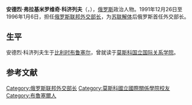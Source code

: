 {{Infobox officeholder
|name          = 安德烈·科濟列夫<br>Andrei Kozyrev
|image         = Evstafiev-Andrey_Kozyrev.jpg
|office        = 第1任[[俄罗斯联邦外交部|俄罗斯联邦外交部长]]
|primeminister = [[葉戈爾·蓋達爾|葉戈爾·蓋達爾]]<br>[[維克托·斯捷潘諾維奇·切爾諾梅爾金|維克托·斯捷潘諾維奇·切爾諾梅爾金]]
|term_start    = 1990年10月11日
|term_end      = 1996年1月6日
|predecessor   = [[弗拉基米尔·维诺格拉多夫|弗拉基米尔·维诺格拉多夫]]
|successor     = [[葉夫根尼·馬克西莫維奇·普里馬科夫|葉夫根尼·馬克西莫維奇·普里馬科夫]]
|birth_date    = {{birth date and age|1951|03|27|df=y}}
|birth_place   = {{BEL}}[[布魯塞爾|布魯塞爾]]
|death_date    =
|death_place   =
|religion      =
|spouse        = 
|alma_mater    = [[莫斯科國立國際關係學院|莫斯科國立國際關係學院]]
}}

'''安德烈·弗拉基米罗维奇·科济列夫'''（{{lang-ru|Андрей Владимирович Козырев|Andrey Vladimirovich Kozyrev}}，{{bd|1951年|3月27日|}}），[[俄罗斯|俄罗斯]]政治人物。1991年12月26日至1996年1月6日，担任[[俄罗斯联邦外交部|俄罗斯联邦外交部长]]，为[[苏联解体|苏联解体]]后俄罗斯首任外交部长。

== 生平 ==
安德烈·科济列夫生于[[比利时|比利时]][[布鲁塞尔|布鲁塞尔]]，曾就读于[[莫斯科国立国际关系学院|莫斯科国立国际关系学院]]。

==参考文献==
{{reflist}}

{{start box}}
{{succession box|首任|[[葉夫根尼·馬克西莫維奇·普里馬科夫|葉夫根尼·馬克西莫維奇·普里馬科夫]]|[[俄罗斯联邦外交部|俄罗斯联邦外交]]部长|1991年－1996年}}
{{end box}}

{{Authority control}}
{{DEFAULTSORT:Kozyrev, Andrei}}
[[Category:俄罗斯联邦外交部长|Category:俄罗斯联邦外交部长]]
[[Category:莫斯科國立國際關係學院校友|Category:莫斯科國立國際關係學院校友]]
[[Category:布魯塞爾人|Category:布魯塞爾人]]